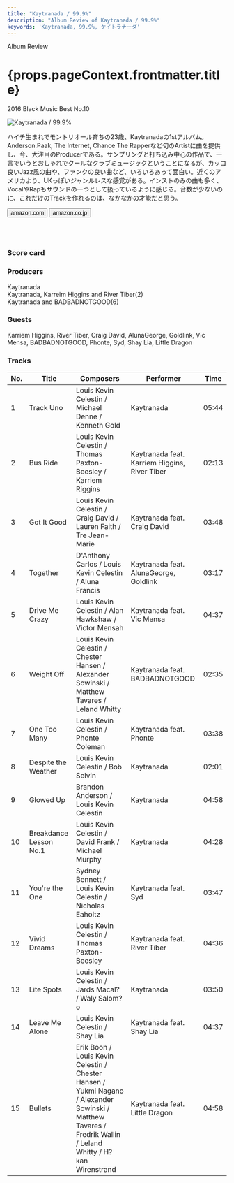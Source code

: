 ```yaml
---
title: "Kaytranada / 99.9%"
description: "Album Review of Kaytranada / 99.9%"
keywords: 'Kaytranada, 99.9%, ケイトラナーダ'
---
```




<p className="largeP">Album Review</p>
<h1 className="h1--no--margin">{props.pageContext.frontmatter.title}</h1>
<p className="largeP"><Link to="/best50/2016/">2016 Black Music Best No.10</Link></p>

<Row  className="image-card-group">
	<Column colMd={"3"} colLg={"4"} noGutterMdLeft="">
       <ImageCard>

![Kaytranada / 99.9%](../../images/cd/kaytranada1L.jpg) 

</ImageCard>
	</Column>
	<Column colMd={"4"} colLg={"8"} noGutterMdLeft="">
	<p>
	ハイチ生まれでモントリオール育ちの23歳、Kaytranadaの1stアルバム。Anderson.Paak, The Internet, Chance The Rapperなど旬のArtistに曲を提供し、今、大注目のProducerである。サンプリングと打ち込み中心の作品で、一言でいうとおしゃれでクールなクラブミュージックということになるが、カッコ良いJazz風の曲や、ファンクの良い曲など、いろいろあって面白い。近くのアメリカより、UKっぽいジャンルレスな感覚がある。インストのみの曲も多く、VocalやRapもサウンドの一つとして扱っているように感じる。音数が少ないのに、これだけのTrackを作れるのは、なかなかの才能だと思う。
	</p>
	<div>
	  <Button href="https://amzn.to/3lZd8EV" kind="primary" size="small" renderIcon={ArrowUpRight24}>
      amazon.com
    </Button>
		<Button href="https://amzn.to/3hfqmJS" kind="secondary" size="small" renderIcon={ArrowUpRight24}>
      amazon.co.jp
    </Button>
  </div>
	<a href="https://geo.music.apple.com/jp/album/99-9/1092026376?mt=1&app=music&ls=1&at=11lcug" style="display:inline-block;overflow:hidden;background:url(https://linkmaker.itunes.apple.com/ja-jp/lockup.svg?releaseDate=2016-05-06&kind=album&bubble=apple_music&style=mono-black) no-repeat;width:180px;height:45px;"></a>
	<a href="https://geo.music.apple.com/jp/album/99-9/1092026376?app=itunes&at=11lcug" style="display:inline-block;overflow:hidden;background:url(https://linkmaker.itunes.apple.com/ja-jp/badge-lrg.svg?releaseDate=2016-05-06T00:00:00Z&kind=album&bubble=itunes_music) no-repeat;width:140px;height:45px;"></a>
	</Column>
</Row>
<Row >
	<Column colMd={"4"} colLg={"4"} noGutterMdLeft="">
<div>
  <h3>Score card</h3>
	<SliderJS1 value="3" />
  <SliderJS2 value="1" />
	<SliderJS3 value="1" />
  <SliderJS4 value="9" />
</div>
</Column>
<Column colMd={"8"} colLg={"8"} noGutterMdLeft="">
<div>
<h3>Producers</h3>
<p>
Kaytranada
<br/>Kaytranada, Karreim Higgins and River Tiber(2)
<br/>Kaytranada and BADBADNOTGOOD(6)
</p>
<h3>Guests</h3>
<p>
	Karriem Higgins, River Tiber, Craig David, AlunaGeorge, Goldlink, Vic Mensa, BADBADNOTGOOD, Phonte, Syd, Shay Lia, Little Dragon
</p>
</div>
</Column>
</Row>

<h3>Tracks</h3>

| No. |	 Title                 |	 Composers                                                                                                                                                  |	 Performer                                    |	 Time	|
| --- |	---------------------- | ------------------------------------------------------------------------------------------------------------------------------------------------------------ | --------------------------------------------- | ----- |
|	1	  |	Track Uno              | Louis Kevin Celestin / Michael Denne / Kenneth Gold                                                                                                         	|	Kaytranada                                   	|	05:44 |
|	2	  |	Bus Ride               | Louis Kevin Celestin / Thomas Paxton-Beesley / Karriem Riggins                                                                                              	|	Kaytranada feat. Karriem Higgins, River Tiber	|	02:13 |
|	3	  |	Got It Good            | Louis Kevin Celestin / Craig David / Lauren Faith / Tre Jean-Marie                                                                                          	|	Kaytranada feat. Craig David                 	|	03:48 |
|	4	  |	Together               | D'Anthony Carlos / Louis Kevin Celestin / Aluna Francis                                                                                                     	|	Kaytranada feat. AlunaGeorge, Goldlink       	|	03:17 |
|	5	  |	Drive Me Crazy         | Louis Kevin Celestin / Alan Hawkshaw / Victor Mensah                                                                                                        	|	Kaytranada feat. Vic Mensa                   	|	04:37 |
|	6	  |	Weight Off             | Louis Kevin Celestin / Chester Hansen / Alexander Sowinski / Matthew Tavares / Leland Whitty                                                                	|	Kaytranada feat. BADBADNOTGOOD               	|	02:35 |
|	7	  |	One Too Many           | Louis Kevin Celestin / Phonte Coleman                                                                                                                       	|	Kaytranada feat. Phonte                      	|	03:38 |
|	8	  |	Despite the Weather    | Louis Kevin Celestin / Bob Selvin                                                                                                                           	|	Kaytranada                                   	|	02:01 |
|	9	  |	Glowed Up              | Brandon Anderson / Louis Kevin Celestin                                                                                                                     	|	Kaytranada                                   	|	04:58 |
|	10	|	Breakdance Lesson No.1 | Louis Kevin Celestin / David Frank / Michael Murphy                                                                                                         	|	Kaytranada                                   	|	04:28 |
|	11	|	You're the One         | Sydney Bennett / Louis Kevin Celestin / Nicholas Eaholtz                                                                                                    	|	Kaytranada feat. Syd                         	|	03:47 |
|	12	|	Vivid Dreams           | Louis Kevin Celestin / Thomas Paxton-Beesley                                                                                                                	|	Kaytranada feat. River Tiber                 	|	04:36 |
|	13	|	Lite Spots             | Louis Kevin Celestin / Jards Macal? / Waly Salom?o                                                                                                          	|	Kaytranada                                   	|	03:50 |
|	14	|	Leave Me Alone         | Louis Kevin Celestin / Shay Lia                                                                                                                             	|	Kaytranada feat. Shay Lia                    	|	04:37 |
|	15	|	Bullets                | Erik Boon / Louis Kevin Celestin / Chester Hansen / Yukmi Nagano / Alexander Sowinski / Matthew Tavares / Fredrik Wallin / Leland Whitty / H?kan Wirenstrand	|	Kaytranada feat. Little Dragon               	|	04:58 |
